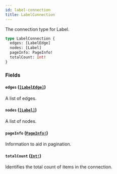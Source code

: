 ```yaml
---
id: label-connection
title: LabelConnection
---
```


The connection type for Label.

```graphql
type LabelConnection {
  edges: [LabelEdge]
  nodes: [Label]
  pageInfo: PageInfo!
  totalCount: Int!
}
```

### Fields

#### `edges` ([`[LabelEdge]`](/docs/api/objects/label-edge))

A list of edges.

#### `nodes` ([`[Label]`](/docs/api/objects/label))

A list of nodes.

#### `pageInfo` ([`PageInfo!`](/docs/api/objects/page-info))

Information to aid in pagination.

#### `totalCount` ([`Int!`](/docs/api/scalars/int))

Identifies the total count of items in the connection.
